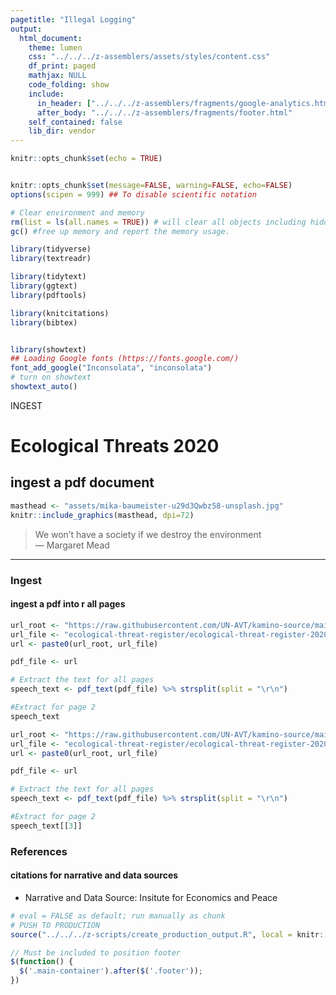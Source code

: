 ```yaml
---
pagetitle: "Illegal Logging"
output: 
  html_document:
    theme: lumen
    css: "../../../z-assemblers/assets/styles/content.css"
    df_print: paged
    mathjax: NULL
    code_folding: show
    include:
      in_header: ["../../../z-assemblers/fragments/google-analytics.html", "../../../z-assemblers/fragments/header.html"]
      after_body: "../../../z-assemblers/fragments/footer.html"
    self_contained: false
    lib_dir: vendor
---
```


```r
knitr::opts_chunk$set(echo = TRUE)


knitr::opts_chunk$set(message=FALSE, warning=FALSE, echo=FALSE)
options(scipen = 999) ## To disable scientific notation

# Clear environment and memory
rm(list = ls(all.names = TRUE)) # will clear all objects including hidden objects.
gc() #free up memory and report the memory usage.

library(tidyverse)
library(textreadr)

library(tidytext)
library(ggtext)
library(pdftools)

library(knitcitations)
library(bibtex)


library(showtext)
## Loading Google fonts (https://fonts.google.com/)
font_add_google("Inconsolata", "inconsolata")
# turn on showtext
showtext_auto()

```


<div class="activity">
INGEST  
</div>

# Ecological Threats 2020
## ingest a pdf document

```r

masthead <- "assets/mika-baumeister-u29d3Qwbz58-unsplash.jpg"
knitr::include_graphics(masthead, dpi=72)

```

> We won’t have a society if we destroy the environment \
--- Margaret Mead\


***

### Ingest
#### ingest a pdf into r all pages

```r


url_root <- "https://raw.githubusercontent.com/UN-AVT/kamino-source/main/sources/0-shared/data/"
url_file <- "ecological-threat-register/ecological-threat-register-2020.pdf"
url <- paste0(url_root, url_file)

pdf_file <- url

# Extract the text for all pages
speech_text <- pdf_text(pdf_file) %>% strsplit(split = "\r\n")

#Extract for page 2
speech_text


```

```r


url_root <- "https://raw.githubusercontent.com/UN-AVT/kamino-source/main/sources/0-shared/data/"
url_file <- "ecological-threat-register/ecological-threat-register-2020.pdf"
url <- paste0(url_root, url_file)

pdf_file <- url

# Extract the text for all pages
speech_text <- pdf_text(pdf_file) %>% strsplit(split = "\r\n")

#Extract for page 2
speech_text[[3]]

```



### References
#### citations for narrative and data sources

* Narrative and Data Source: Insitute for Economics and Peace



```r

# eval = FALSE as default; run manually as chunk
# PUSH TO PRODUCTION
source("../../../z-scripts/create_production_output.R", local = knitr::knit_global())

```

```js

// Must be included to position footer
$(function() {
  $('.main-container').after($('.footer'));
})

```
